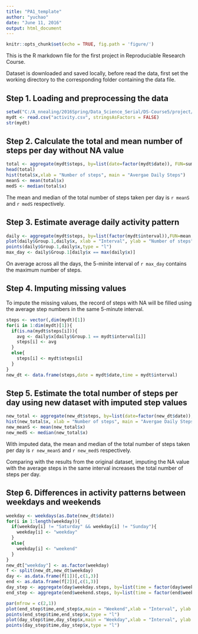 ---
title: "PA1_template"
author: "yuchao"
date: "June 11, 2016"
output: html_document
---

```{r setup, include=FALSE}
knitr::opts_chunk$set(echo = TRUE, fig.path = 'figure/')
```

This is the R markdown file for the first project in Reproduciable Research Course.

Dataset is downloaded and saved locally, before read the data, first set the working directory to the corresponding folder containing the data file.

## Step 1. Loading and preprocessing the data

```{r readData, echo=TRUE}
setwd("C:/A_nnealing/2016Spring/Data_Science_Serial/DS-Course5/project/repdata")
mydt <- read.csv("activity.csv", stringsAsFactors = FALSE)
str(mydt)
```

## Step 2. Calculate the total and mean number of steps per day without NA value

```{r total, echo=TRUE}
total <- aggregate(mydt$steps, by=list(date=factor(mydt$date)), FUN=sum, na.rm = TRUE)
head(total)
hist(total$x,xlab = "Number of steps", main = "Avergae Daily Steps")
meanS <- mean(total$x)
medS <- median(total$x)
```

The mean and median of the total number of steps taken per day is `r meanS` and `r medS` respectively.

## Step 3. Estimate average daily activity pattern

```{r daily, echo=TRUE}
daily <- aggregate(mydt$steps, by=list(factor(mydt$interval)),FUN=mean,na.rm = TRUE)
plot(daily$Group.1,daily$x, xlab = "Interval", ylab = "Number of steps", main = "Number of steps in one day")
points(daily$Group.1,daily$x,type = "l")
max_day <- daily$Group.1[daily$x == max(daily$x)]
```

On average across all the days, the 5-minite interval of `r max_day` contains the maximum number of steps.

## Step 4. Imputing missing values

To impute the missing values, the record of steps with NA will be filled using the average step numbers in the same 5-minute interval.

```{r impute, echo=TRUE}
steps <- vector(,dim(mydt)[1])
for(i in 1:dim(mydt)[1]){
  if(is.na(mydt$steps[i])){
    avg <- daily$x[daily$Group.1 == mydt$interval[i]]
    steps[i] <- avg
  }
  else{
    steps[i] <- mydt$steps[i]
  }
}
new_dt <- data.frame(steps,date = mydt$date,time = mydt$interval)
```

## Step 5. Estimate the total number of steps per day using new dataset with imputed step values

```{r newtotal, echo=TRUE}
new_total <- aggregate(new_dt$steps, by=list(date=factor(new_dt$date)), FUN=sum)
hist(new_total$x, xlab = "Number of steps", main = "Avergae Daily Steps with Imputed Values")
new_meanS <- mean(new_total$x)
new_medS <- median(new_total$x)
```

With imputed data, the mean and median of the total number of steps taken per day is `r new_meanS` and `r new_medS` respectively.

Comparing with the results from the original dataset, imputing the NA value with the average steps in the same interval increases the total number of steps per day.

## Step 6. Differences in activity patterns between weekdays and weekends

```{r weekday,echo=TRUE}
weekday <- weekdays(as.Date(new_dt$date))
for(i in 1:length(weekday)){
  if(weekday[i] != "Saturday" && weekday[i] != "Sunday"){
    weekday[i] <- "weekday"
  }
  else{
    weekday[i] <- "weekend"
  }
}
new_dt["weekday"] <- as.factor(weekday)
f <- split(new_dt,new_dt$weekday)
day <- as.data.frame(f[1])[,c(1,3)]
end <- as.data.frame(f[2])[,c(1,3)]
day_step <- aggregate(day$weekday.steps, by=list(time = factor(day$weekday.time)),FUN=mean)
end_step <- aggregate(end$weekend.steps, by=list(time = factor(end$weekend.time)),FUN=mean)

par(mfrow = c(2,1))
plot(end_step$time,end_step$x,main = "Weekend",xlab = "Interval", ylab = "Number of steps")
points(end_step$time,end_step$x,type = "l")
plot(day_step$time,day_step$x,main = "Weekday",xlab = "Interval", ylab = "Number of steps")
points(day_step$time,day_step$x,type = "l")

```

